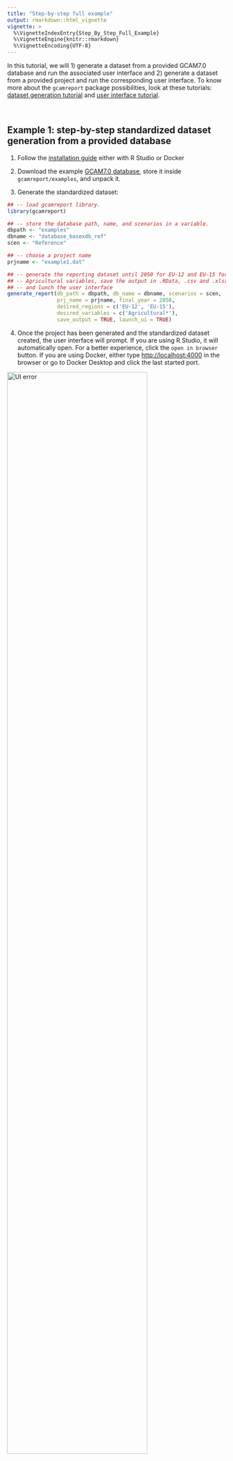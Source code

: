 ```yaml
---
title: "Step-by-step full example"
output: rmarkdown::html_vignette
vignette: >
  %\VignetteIndexEntry{Step_By_Step_Full_Example}
  %\VignetteEngine{knitr::rmarkdown}
  %\VignetteEncoding{UTF-8}
---
```


In this tutorial, we will 1) generate a dataset from a provided GCAM7.0 database and run the associated user interface and 2) generate a dataset from a provided project and run the corresponding user interface. To know more about the `gcamreport` package possibilities, look at these tutorials: [dataset generation tutorial](https://bc3lc.github.io/gcamreport/articles/Dataset_Generation_Tutorial.html) and [user interface tutorial](https://bc3lc.github.io/gcamreport/articles/Interactive_UI_Tutorial.html).

<span style="color:white">newline</span>









## Example 1: step-by-step standardized dataset generation from a provided database

1) Follow the [installation guide](https://bc3lc.github.io/gcamreport/index.html#installation-guide) either with R Studio or Docker

2) Download the example [GCAM7.0 database](https://zenodo.org/records/10258919), store it inside `gcamreport/examples`, and unpack it.

3) Generate the standardized dataset:

``` r
## -- load gcamreport library.
library(gcamreport)

## -- store the database path, name, and scenarios in a variable.
dbpath <- "examples"
dbname <- "database_basexdb_ref"
scen <- "Reference"

## -- choose a project name
prjname <- "example1.dat"

## -- generate the reporting dataset until 2050 for EU-12 and EU-15 for all the 
## -- Agricultural variables, save the output in .RData, .csv and .xlsx format, 
## -- and lunch the user interface
generate_report(db_path = dbpath, db_name = dbname, scenarios = scen, 
                prj_name = prjname, final_year = 2050, 
                desired_regions = c('EU-12', 'EU-15'), 
                desired_variables = c('Agricultural*'), 
                save_output = TRUE, launch_ui = TRUE)
```

4) Once the project has been generated and the standardized dataset created, the user interface will prompt. If you are using R Studio, it will automatically open. For a better experience, click the `open in browser` button. If you are using Docker, either type <http://localhost:4000> in the browser or go to Docker Desktop and click the last started port.

<img src="https://raw.githubusercontent.com/bc3LC/gcamreport/gcam-v7.0/vignettes/readme_fig/shiny_error1.png" title="Click the last started docker port" alt="UI error" width="80%" height="80%"/>

5) Check the generated dataset: look at `examples` folder and you should see a file called `example1_standardized.csv` and a file called `example1_standardized.xlsx` containing the standardized dataset. 

6) Notice that in the `examples` folder a file called `database_basexdb_ref_example1.dat` has appeared. It is the generated project file from the provided database. In case you want to generate the standardized dataset again or to open the user interface, you can use directly this file and avoid creating the project again. If you wish to proceed as mentioned, you can follow [Example 2](#example2).

7) Notice that in the `examples` folder a file called `example1_standardized.RData` has appeared. It is the generated reporting file from the provided database. In case you want to launch the user interface in the future, you can use directly this file and avoid creating or loading the project again. If you wish to proceed as mentioned, you can follow [Example 3](#example3).

<span style="color:white">newline</span>









## Example 2: step-by-step standardized dataset generation from a provided project {#example2}

1) Follow the [installation guide](https://bc3lc.github.io/gcamreport/index.html#installation-guide) either with R Studio or Docker

2) In this example we will use an example dataset stored in `examples` called `example2.dat`

3) Generate the standardized dataset:

``` r
## -- load gcamreport library.
library(gcamreport)

## -- store the database path, name, and scenarios in a variable.
projectpath <- "examples/example2.dat"

## -- generate the reporting dataset until 2050 for EU-12 and EU-15 for all the 
## -- Agricultural variables, save the output in .RData, .csv and .xlsx format, 
## -- and lunch the user interface
generate_report(project_path = projectpath, final_year = 2050, 
                desired_regions = c('EU-12', 'EU-15'),
                desired_variables = c('Agricultural*'), 
                save_output = TRUE, launch_ui = TRUE)
```

4) Once the project has been generated and the standardized dataset created, the user interface will prompt. If you are using R Studio, it will automatically open. For a better experience, click the `open in browser` button. If you are using Docker, either type <http://localhost:4000> in the browser or go to Docker Desktop and click the last started port.

<img src="https://raw.githubusercontent.com/bc3LC/gcamreport/gcam-v7.0/vignettes/readme_fig/shiny_error1.png" title="Click the last started docker port" alt="UI error" width="80%" height="80%"/>

5) Check the generated dataset: look at `examples` folder and you should see a file called `example2_standardized.csv` and a file called `example2_standardized.xlsx` containing the standardized dataset.

6) Notice that in the `examples` folder a file called `example2_standardized.RData` has appeared. It is the generated reporting file from the provided database. In case you want to launch the user interface in the future, you can use directly this file and avoid creating or loading the project again. If you wish to proceed as mentioned, you can follow [Example 3](#example3).

<span style="color:white">newline</span>









## Example 3: step-by-step user interface launching from a provided standardized dataset {#example3}

1) Follow the [installation guide](https://bc3lc.github.io/gcamreport/index.html#installation-guide) either with R Studio or Docker

2) In this example we will use an example dataset stored in `examples` called `example3.RData`

3) Launch the user interface for the standardized dataset:

``` r
## -- load gcamreport library.
library(gcamreport)

## -- store the database path, name, and scenarios in a variable.
datapath <- "examples/example3.RData"

## -- launch the user interface
launch_gcamreport_ui(data_path = datapath)
```

4) Once the project has been generated and the standardized dataset created, the user interface will prompt. If you are using R Studio, it will automatically open. For a better experience, click the `open in browser` button. If you are using Docker, either type <http://localhost:4000> in the browser or go to Docker Desktop and click the last started port.

<img src="https://raw.githubusercontent.com/bc3LC/gcamreport/gcam-v7.0/vignettes/readme_fig/shiny_error1.png" title="Click the last started docker port" alt="UI error" width="80%" height="80%"/>

5) In case you just run [Example 1](#example1) or [Example 2](#example2), you should have in the environemnt a variable called `report`. You can use it too to launch the user interface:

``` r
## -- load gcamreport library.
library(gcamreport)

## -- store the database path, name, and scenarios in a variable.
dataname <- "report"

## -- launch the user interface
launch_gcamreport_ui(data = dataname)
```


